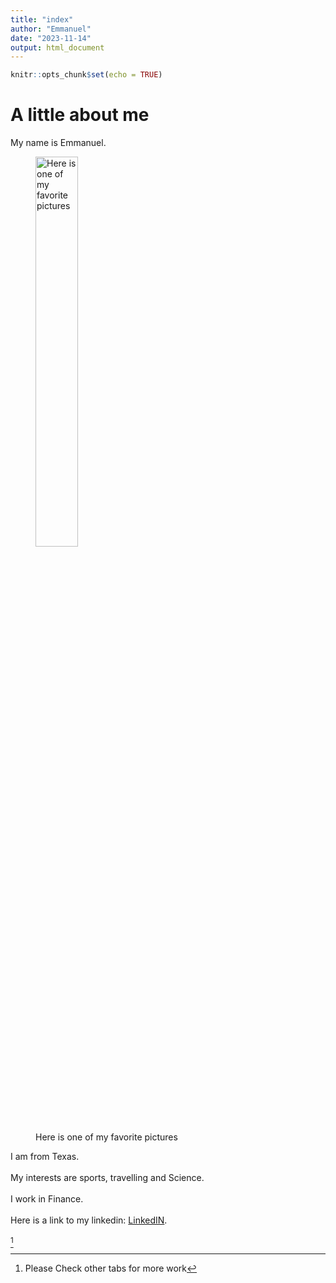 ```yaml
---
title: "index"
author: "Emmanuel"
date: "2023-11-14"
output: html_document
---
```


```r
knitr::opts_chunk$set(echo = TRUE)
```
# A little about me

My name is Emmanuel.<br>    

![Here is one of my favorite pictures](C:/Users/hp/Pictures/Pictures/New folder (2)/IMG_20140930_074149.jpg){width=40%}        

I am from Texas.<br>      
My interests are sports, travelling and Science.<br>      
I work in Finance. <br>    
Here is a link to my linkedin: [LinkedIN](https://www.linkedin.com/in/emmanuel-opoku-mba-pmp-02051750/).<br>    
^[Please Check other tabs for more work]
